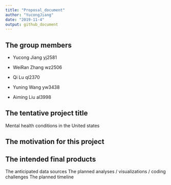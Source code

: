 ```yaml
---
title: "Proposal_document"
author: "YucongJiang"
date: "2019-11-4"
output: github_document
---
```



## The group members

* Yucong Jiang yj2581

* WeiRan Zhang wz2506

* Qi Lu ql2370

* Yuning Wang yw3438

* Aiming Liu al3998

## The tentative project title
 Mental health conditions in the United states

## The motivation for this project


## The intended final products
The anticipated data sources
The planned analyses / visualizations / coding challenges
The planned timeline